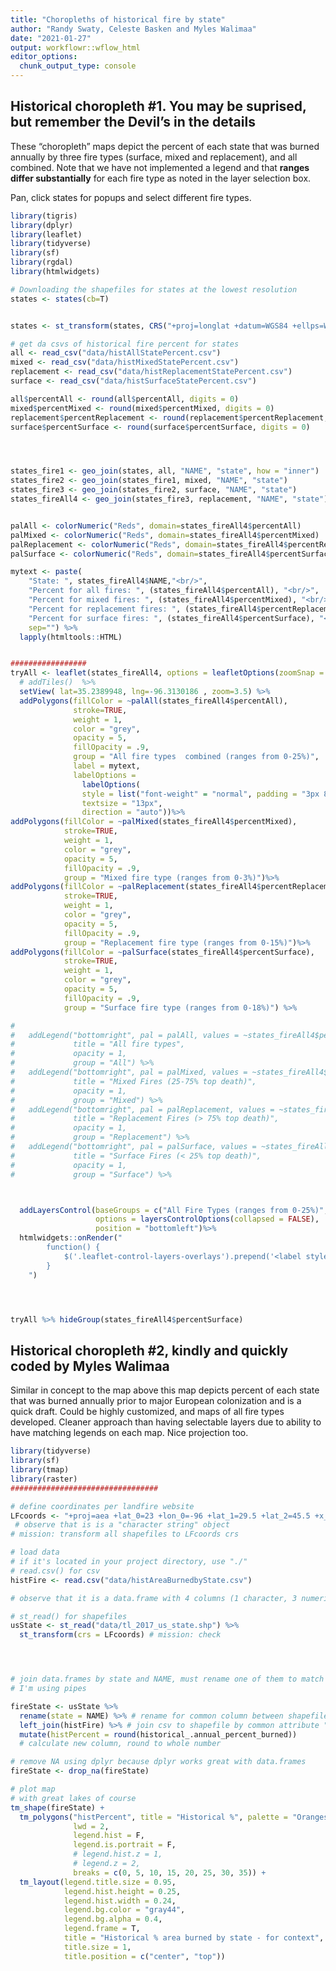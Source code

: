 ```yaml
---
title: "Choropleths of historical fire by state"
author: "Randy Swaty, Celeste Basken and Myles Walimaa"
date: "2021-01-27"
output: workflowr::wflow_html
editor_options:
  chunk_output_type: console
---
```


## Historical choropleth #1.  You may be suprised, but remember the Devil's in the details

These "choropleth" maps depict the percent of each state that was burned annually by three fire types (surface, mixed and replacement), and all combined.  Note that we have not implemented a legend and that **ranges differ substantially** for each fire type as noted in the layer selection box.

Pan, click states for popups and select different fire types.  


```r

library(tigris)
library(dplyr)
library(leaflet)
library(tidyverse)
library(sf)
library(rgdal)
library(htmlwidgets)

# Downloading the shapefiles for states at the lowest resolution
states <- states(cb=T)


states <- st_transform(states, CRS("+proj=longlat +datum=WGS84 +ellps=WGS84 +towgs84=0,0,0"))

# get da csvs of historical fire percent for states
all <- read_csv("data/histAllStatePercent.csv")
mixed <- read_csv("data/histMixedStatePercent.csv")
replacement <- read_csv("data/histReplacementStatePercent.csv")
surface <- read_csv("data/histSurfaceStatePercent.csv")

all$percentAll <- round(all$percentAll, digits = 0)
mixed$percentMixed <- round(mixed$percentMixed, digits = 0)
replacement$percentReplacement <- round(replacement$percentReplacement, digits = 0)
surface$percentSurface <- round(surface$percentSurface, digits = 0)




states_fire1 <- geo_join(states, all, "NAME", "state", how = "inner")
states_fire2 <- geo_join(states_fire1, mixed, "NAME", "state")
states_fire3 <- geo_join(states_fire2, surface, "NAME", "state")
states_fireAll4 <- geo_join(states_fire3, replacement, "NAME", "state")


palAll <- colorNumeric("Reds", domain=states_fireAll4$percentAll)
palMixed <- colorNumeric("Reds", domain=states_fireAll4$percentMixed)
palReplacement <- colorNumeric("Reds", domain=states_fireAll4$percentReplacement)
palSurface <- colorNumeric("Reds", domain=states_fireAll4$percentSurface)

mytext <- paste(
    "State: ", states_fireAll4$NAME,"<br/>", 
    "Percent for all fires: ", (states_fireAll4$percentAll), "<br/>", 
    "Percent for mixed fires: ", (states_fireAll4$percentMixed), "<br/>", 
    "Percent for replacement fires: ", (states_fireAll4$percentReplacement), "<br/>", 
    "Percent for surface fires: ", (states_fireAll4$percentSurface), "<br/>", 
    sep="") %>%
  lapply(htmltools::HTML)


#################
tryAll <- leaflet(states_fireAll4, options = leafletOptions(zoomSnap = 0.25)) %>% 
  # addTiles()  %>%
  setView( lat=35.2389948, lng=-96.3130186 , zoom=3.5) %>%
  addPolygons(fillColor = ~palAll(states_fireAll4$percentAll),
              stroke=TRUE,
              weight = 1,
              color = "grey",
              opacity = 5,
              fillOpacity = .9,
              group = "All fire types  combined (ranges from 0-25%)",
              label = mytext,
              labelOptions = 
                labelOptions( 
                style = list("font-weight" = "normal", padding = "3px 8px"), 
                textsize = "13px", 
                direction = "auto"))%>%
addPolygons(fillColor = ~palMixed(states_fireAll4$percentMixed),
            stroke=TRUE,
            weight = 1,
            color = "grey",
            opacity = 5,
            fillOpacity = .9,
            group = "Mixed fire type (ranges from 0-3%)")%>%
addPolygons(fillColor = ~palReplacement(states_fireAll4$percentReplacement),
            stroke=TRUE,
            weight = 1,
            color = "grey",
            opacity = 5,
            fillOpacity = .9,
            group = "Replacement fire type (ranges from 0-15%)")%>%
addPolygons(fillColor = ~palSurface(states_fireAll4$percentSurface),
            stroke=TRUE,
            weight = 1,
            color = "grey",
            opacity = 5,
            fillOpacity = .9,
            group = "Surface fire type (ranges from 0-18%)") %>%

#
#   addLegend("bottomright", pal = palAll, values = ~states_fireAll4$percentAll,
#             title = "All fire types",
#             opacity = 1,
#             group = "All") %>%
#   addLegend("bottomright", pal = palMixed, values = ~states_fireAll4$percentMixed,
#             title = "Mixed Fires (25-75% top death)",
#             opacity = 1,
#             group = "Mixed") %>%
#   addLegend("bottomright", pal = palReplacement, values = ~states_fireAll4$percentReplacement,
#             title = "Replacement Fires (> 75% top death)",
#             opacity = 1,
#             group = "Replacement") %>%
#   addLegend("bottomright", pal = palSurface, values = ~states_fireAll4$percentSurface,
#             title = "Surface Fires (< 25% top death)",
#             opacity = 1,
#             group = "Surface") %>%



  addLayersControl(baseGroups = c("All Fire Types (ranges from 0-25%)", "Mixed fire type (ranges from 0-3%)", "Replacement fire type (ranges from 0-15%)", "Surface fire type (ranges from 0-18%)"),
                   options = layersControlOptions(collapsed = FALSE),
                   position = "bottomleft")%>%
  htmlwidgets::onRender("
        function() {
            $('.leaflet-control-layers-overlays').prepend('<label style=\"text-align:center\">Please select fire type, noting ranges which are specific for each one</label>');
        }
    ")





```


```r
tryAll %>% hideGroup(states_fireAll4$percentSurface)
```


## Historical choropleth #2, kindly and quickly coded by Myles Walimaa

Similar in concept to the map above this map depicts percent of each state that was burned annually prior to major European colonization and is a quick draft.  Could be highly customized, and maps of all fire types developed.  Cleaner approach than having selectable layers due to ability to have matching legends on each map.  Nice projection too.  

```r
library(tidyverse)
library(sf)
library(tmap)
library(raster)
#################################

# define coordinates per landfire website
LFcoords <- "+proj=aea +lat_0=23 +lon_0=-96 +lat_1=29.5 +lat_2=45.5 +x_0=0 +y_0=0 +datum=NAD83 +units=m +no_defs"
 # observe that is is a "character string" object
# mission: transform all shapefiles to LFcoords crs

# load data
# if it's located in your project directory, use "./"
# read.csv() for csv
histFire <- read.csv("data/histAreaBurnedbyState.csv")

# observe that it is a data.frame with 4 columns (1 character, 3 numeric objects)

# st_read() for shapefiles
usState <- st_read("data/tl_2017_us_state.shp") %>%
  st_transform(crs = LFcoords) # mission: check




# join data.frames by state and NAME, must rename one of them to match
# I'm using pipes

fireState <- usState %>%
  rename(state = NAME) %>% # rename for common column between shapefile and csv
  left_join(histFire) %>% # join csv to shapefile by common attribute "state"
  mutate(histPercent = round(historical_.annual_percent_burned))
  # calculate new column, round to whole number

# remove NA using dplyr because dplyr works great with data.frames
fireState <- drop_na(fireState)


```

```r
# plot map
# with great lakes of course
tm_shape(fireState) +
  tm_polygons("histPercent", title = "Historical %", palette = "Oranges",
              lwd = 2,
              legend.hist = F, 
              legend.is.portrait = F,
              # legend.hist.z = 1, 
              # legend.z = 2,
              breaks = c(0, 5, 10, 15, 20, 25, 30, 35)) +
  tm_layout(legend.title.size = 0.95,
            legend.hist.height = 0.25,
            legend.hist.width = 0.24,
            legend.bg.color = "gray44",
            legend.bg.alpha = 0.4,
            legend.frame = T,
            title = "Historical % area burned by state - for context",
            title.size = 1,
            title.position = c("center", "top"))
```

